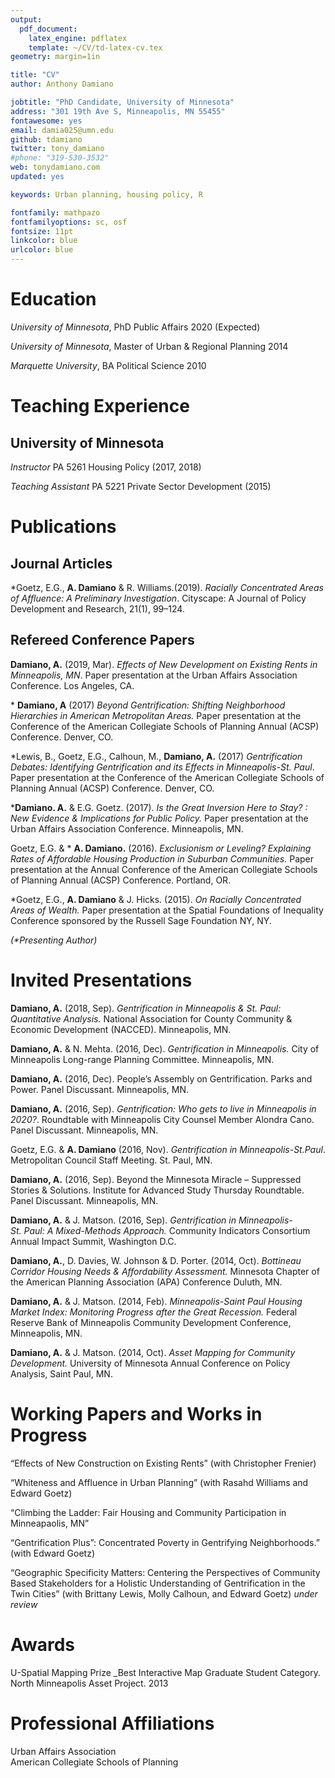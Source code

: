 ```yaml
---
output: 
  pdf_document:
    latex_engine: pdflatex
    template: ~/CV/td-latex-cv.tex
geometry: margin=1in

title: "CV"
author: Anthony Damiano

jobtitle: "PhD Candidate, University of Minnesota"
address: "301 19th Ave S, Minneapolis, MN 55455"
fontawesome: yes
email: damia025@umn.edu
github: tdamiano
twitter: tony_damiano
#phone: "319-530-3532"
web: tonydamiano.com
updated: yes

keywords: Urban planning, housing policy, R

fontfamily: mathpazo
fontfamilyoptions: sc, osf
fontsize: 11pt
linkcolor: blue
urlcolor: blue
---
```


# Education

*University	of	Minnesota*, PhD Public Affairs \hfill 2020 (Expected)

*University	of	Minnesota*, Master of Urban & Regional Planning  \hfill 2014

*Marquette University*, BA Political Science  \hfill 2010

# Teaching Experience

## University of Minnesota

*Instructor*
PA 5261 Housing Policy (2017, 2018)

*Teaching Assistant*
PA 5221 Private Sector Development (2015)


# Publications

## Journal Articles
\*Goetz,	E.G.,	__A. Damiano__ &	R. Williams.(2019). *Racially Concentrated Areas of Affluence: A Preliminary Investigation*. Cityscape: A Journal of Policy Development and Research, 21(1), 99–124.


## Refereed Conference Papers
__Damiano,	A.__ 	(2019, Mar). *Effects of New Development on Existing Rents in Minneapolis, MN*. Paper	presentation at	the	Urban	Affairs	Association Conference.	Los Angeles, CA.

\* __Damiano,	A__ (2017) *Beyond	Gentrification: Shifting	Neighborhood	Hierarchies	in	American Metropolitan	Areas.*	Paper	presentation	at	the	Conference of the	American Collegiate	Schools	of	Planning	Annual	(ACSP)	Conference. Denver,	CO.

\*Lewis,	B.,	Goetz,	E.G.,	Calhoun,	M.,	__Damiano,	A.__ (2017) *Gentrification	Debates: Identifying Gentrification	and	its	Effects	in	Minneapolis-St.	Paul*. Paper presentation	at the	Conference	of	the	American	Collegiate Schools of Planning	Annual (ACSP)	Conference.	Denver,	CO.

\*__Damiano.	A.__ &	E.G.	Goetz. (2017). *Is	the	Great	Inversion	Here	to	Stay?	:	New	Evidence	&	Implications for	Public	Policy.* Paper	presentation at	the	Urban	Affairs	Association Conference.	Minneapolis, MN.

Goetz,	E.G. &	\* __A.	Damiano.__	(2016).	*Exclusionism	or	Leveling?	Explaining	Rates	of	Affordable	Housing	Production	in	Suburban	Communities.*	Paper	presentation at	the	Annual	Conference	of	the	American	Collegiate	Schools	of	Planning	Annual	(ACSP)	Conference. Portland,	OR.

\*Goetz,	E.G.,	__A. Damiano__ &	J. Hicks.	(2015).	*On	Racially	Concentrated	Areas	of	Wealth.*	Paper	presentation at	the	Spatial	Foundations	of	Inequality	Conference	sponsored	by the	Russell	Sage Foundation	NY,	NY.

_(\*Presenting Author)_

# Invited Presentations
__Damiano,	A.__ 	(2018, Sep). *Gentrification	in Minneapolis & St. Paul: Quantitative Analysis.* National Association for County Community & Economic Development (NACCED). Minneapolis,	MN.

__Damiano,	A.__ & N. Mehta. (2016, Dec). *Gentrification in	Minneapolis.*	City of Minneapolis	Long-range Planning	Committee. Minneapolis,	MN.

__Damiano,	A.__ (2016,	Dec).	People’s	Assembly	on Gentrification. Parks	and	Power. Panel	Discussant.	Minneapolis, MN.

__Damiano,	A.__ (2016,	Sep).	*Gentrification: Who gets	to live	in Minneapolis in 2020?*.	Roundtable with Minneapolis City Counsel Member Alondra Cano.	Panel	Discussant.	Minneapolis, MN.

Goetz,	E.G. & __A.	Damiano__	(2016,	Nov).	*Gentrification	in	Minneapolis-St.Paul*.	Metropolitan Council	Staff	Meeting. St. Paul,	MN.

__Damiano, A.__ (2016,	Sep).	Beyond the Minnesota	Miracle – Suppressed Stories	&	Solutions. Institute for Advanced Study Thursday Roundtable.	Panel	Discussant.	Minneapolis,	MN.

__Damiano,	A.__ & J. Matson. (2016,	Sep).	*Gentrification	in	Minneapolis-St.	Paul:	A	Mixed-Methods	Approach.* Community Indicators Consortium	Annual Impact	Summit,	Washington	D.C.

__Damiano,	A.__, D. Davies, W. Johnson	&	D.	Porter.	(2014,	Oct).	*Bottineau Corridor Housing Needs	&	Affordability	Assessment.*	Minnesota	Chapter of the	American	Planning	Association	(APA)	Conference	Duluth,	MN.

__Damiano,	A.__ & J. Matson.	(2014,	Feb).	*Minneapolis-Saint Paul Housing Market Index: Monitoring Progress	after	the	Great	Recession.*	Federal	Reserve	Bank of Minneapolis	Community	Development	Conference,	Minneapolis,	MN.

__Damiano,	A.__ & J.	Matson.	(2014,	Oct).	*Asset Mapping	for	Community	Development.* University	of Minnesota	Annual Conference	on Policy	Analysis,	Saint	Paul,	MN.


# Working Papers and Works in Progress
"Effects of New Construction on Existing Rents" (with Christopher Frenier)

"Whiteness and Affluence in Urban Planning" (with Rasahd Williams and Edward Goetz)

"Climbing the Ladder: Fair Housing and Community Participation in Minneapaolis, MN" 

"Gentrification Plus”: Concentrated Poverty in Gentrifying Neighborhoods." (with Edward Goetz)

"Geographic Specificity Matters: Centering the Perspectives of Community Based Stakeholders for a Holistic Understanding of Gentrification in the Twin Cities" (with Brittany Lewis, Molly Calhoun, and Edward Goetz) *under review*



# Awards
U-Spatial Mapping Prize _Best Interactive Map Graduate Student Category. North Minneapolis Asset Project. 2013


# Professional Affiliations
Urban Affairs Association  
American Collegiate Schools of Planning